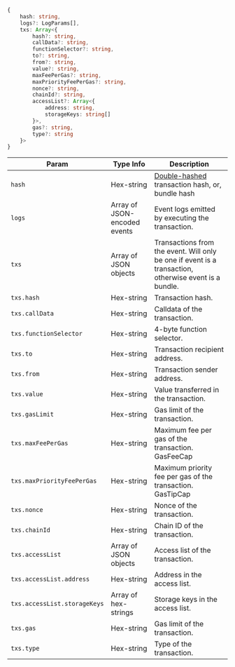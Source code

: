 
```typescript
{
    hash: string,
    logs?: LogParams[],
    txs: Array<{
        hash?: string,
        callData?: string,
        functionSelector?: string,
        to?: string,
        from?: string,
        value?: string,
        maxFeePerGas?: string,
        maxPriorityFeePerGas?: string,
        nonce?: string,
        chainId?: string,
        accessList?: Array<{
            address: string,
            storageKeys: string[]
        }>,
        gas?: string,
        type?: string
    }>
}
```

| Param | Type Info | Description |
|-|-|-|
| `hash` | Hex-string | [Double-hashed](/flashbots-mev-share/searchers/event-stream#understanding-double-hash) transaction hash, or, bundle hash |
| `logs` | Array of JSON-encoded events | Event logs emitted by executing the transaction. |
| `txs` | Array of JSON objects | Transactions from the event. Will only be one if event is a transaction, otherwise event is a bundle.
| `txs.hash` | Hex-string | Transaction hash. |
| `txs.callData` | Hex-string | Calldata of the transaction. |
| `txs.functionSelector` | Hex-string | 4-byte function selector. |
| `txs.to` | Hex-string | Transaction recipient address. |
| `txs.from` | Hex-string | Transaction sender address. |
| `txs.value` | Hex-string | Value transferred in the transaction. |
| `txs.gasLimit` | Hex-string | Gas limit of the transaction. |
| `txs.maxFeePerGas` | Hex-string | Maximum fee per gas of the transaction. GasFeeCap |
| `txs.maxPriorityFeePerGas` | Hex-string | Maximum priority fee per gas of the transaction. GasTipCap |
| `txs.nonce` | Hex-string | Nonce of the transaction. |
| `txs.chainId` | Hex-string | Chain ID of the transaction. |
| `txs.accessList` | Array of JSON objects | Access list of the transaction. |
| `txs.accessList.address` | Hex-string | Address in the access list. |
| `txs.accessList.storageKeys` | Array of hex-strings | Storage keys in the access list. |
| `txs.gas` | Hex-string | Gas limit of the transaction. |
| `txs.type` | Hex-string | Type of the transaction. |

